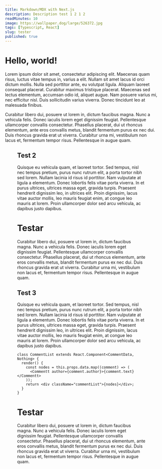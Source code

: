 ```yaml
---
title: Markdown/MDX with Next.js
description: Description test 1 2 1 2
readMinutes: 10
image: https://wallpaper.dog/large/526372.jpg
tags: [Typescript, React]
slug: tester
published: true
---
```


# Hello, world!

Lorem ipsum dolor sit amet, consectetur adipiscing elit. Maecenas quam risus, luctus vitae tempus in, varius a elit. Nullam sit amet lacus id orci dictum mollis. Nulla sed porttitor ante, eu volutpat ligula. Aliquam laoreet consequat placerat. Curabitur maximus tristique placerat. Maecenas sed lectus elementum, accumsan odio id, aliquet augue. Nam posuere varius mi, nec efficitur nisl. Duis sollicitudin varius viverra. Donec tincidunt leo at malesuada finibus.

Curabitur libero dui, posuere ut lorem in, dictum faucibus magna. Nunc a vehicula felis. Donec iaculis lorem eget dignissim feugiat. Pellentesque ullamcorper convallis consectetur. Phasellus placerat, dui ut rhoncus elementum, ante eros convallis metus, blandit fermentum purus ex nec dui. Duis rhoncus gravida erat ut viverra. Curabitur urna mi, vestibulum non lacus et, fermentum tempor risus. Pellentesque in augue quam.

<Figure src="https://wallpapercave.com/wp/wp4676582.jpg" alt="image" title="Title" />

## Test 2

Quisque eu vehicula quam, et laoreet tortor. Sed tempus, nisl nec tempus pretium, purus nunc rutrum elit, a porta tortor nibh sed lorem. Nullam lacinia id risus id porttitor. Nam vulputate at ligula a elementum. Donec lobortis felis vitae porta viverra. In et purus ultrices, ultrices massa eget, gravida turpis. Praesent hendrerit dignissim leo, in ultrices elit. Proin dignissim, lacus vitae auctor mollis, leo mauris feugiat enim, at congue leo mauris at lorem. Proin ullamcorper dolor sed arcu vehicula, ac dapibus justo dapibus.

# Testar

Curabitur libero dui, posuere ut lorem in, dictum faucibus magna. Nunc a vehicula felis. Donec iaculis lorem eget dignissim feugiat. Pellentesque ullamcorper convallis consectetur. Phasellus placerat, dui ut rhoncus elementum, ante eros convallis metus, blandit fermentum purus ex nec dui. Duis rhoncus gravida erat ut viverra. Curabitur urna mi, vestibulum non lacus et, fermentum tempor risus. Pellentesque in augue quam.

## Test 3

Quisque eu vehicula quam, et laoreet tortor. Sed tempus, nisl nec tempus pretium, purus nunc rutrum elit, a porta tortor nibh sed lorem. Nullam lacinia id risus id porttitor. Nam vulputate at ligula a elementum. Donec lobortis felis vitae porta viverra. In et purus ultrices, ultrices massa eget, gravida turpis. Praesent hendrerit dignissim leo, in ultrices elit. Proin dignissim, lacus vitae auctor mollis, leo mauris feugiat enim, at congue leo mauris at lorem. Proin ullamcorper dolor sed arcu vehicula, ac dapibus justo dapibus.

```tsx
class CommentList extends React.Component<CommentData, Nothing> {
  render() {
    const nodes = this.props.data.map((comment) => (
      <Commentt author={comment.author}>{comment.text}</Commentt>
    ));
    return <div className="commentList">{nodes}</div>;
  }
}
```

# Testar

Curabitur libero dui, posuere ut lorem in, dictum faucibus magna. Nunc a vehicula felis. Donec iaculis lorem eget dignissim feugiat. Pellentesque ullamcorper convallis consectetur. Phasellus placerat, dui ut rhoncus elementum, ante eros convallis metus, blandit fermentum purus ex nec dui. Duis rhoncus gravida erat ut viverra. Curabitur urna mi, vestibulum non lacus et, fermentum tempor risus. Pellentesque in augue quam.
